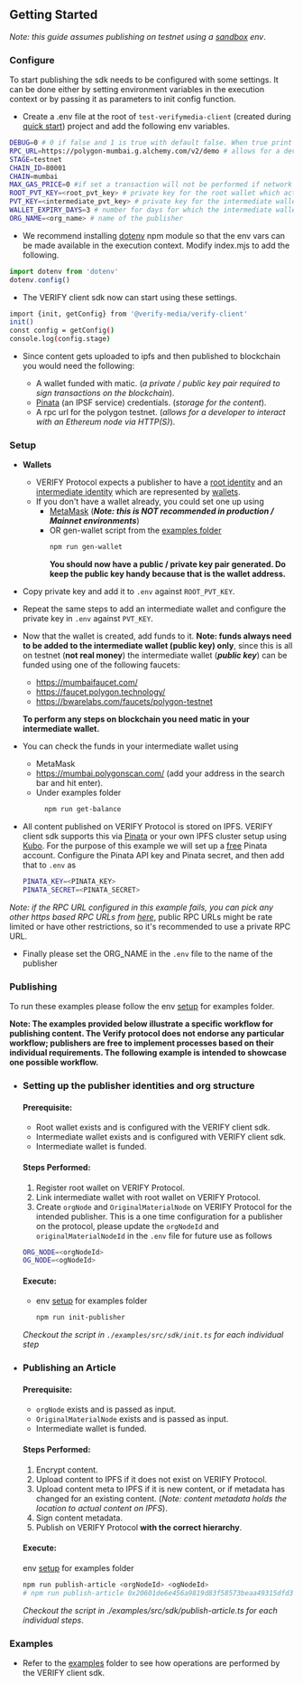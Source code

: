 ## Getting Started

_Note: this guide assumes publishing on testnet using a [sandbox](https://docs.verifymedia.com/smart-contracts/#sandbox) env_.

### Configure

To start publishing the sdk needs to be configured with some settings. It can be done either by setting environment variables in the execution context or by passing it as parameters to init config function.

- Create a .env file at the root of `test-verifymedia-client` (created during [quick start](https://github.com/verify-media/verify-client/blob/main/README.md#quick-start)) project and add the following env variables.

```bash
DEBUG=0 # 0 if false and 1 is true with default false. When true print debug logs
RPC_URL=https://polygon-mumbai.g.alchemy.com/v2/demo # allows for a developer to interact with an Ethereum node via HTTP(S)
STAGE=testnet
CHAIN_ID=80001
CHAIN=mumbai
MAX_GAS_PRICE=0 #if set a transaction will not be performed if network gas is above this limit
ROOT_PVT_KEY=<root_pvt_key> # private key for the root wallet which acts as the publishers identity
PVT_KEY=<intermediate_pvt_key> # private key for the intermediate wallet which acts as the signer, there could be more than one signer wallets hence its preferred to pass this value as a parameter instead
WALLET_EXPIRY_DAYS=3 # number for days for which the intermediate wallet is active and authorized
ORG_NAME=<org_name> # name of the publisher
```

- We recommend installing [dotenv](https://www.npmjs.com/package/dotenv) npm module so that the env vars can be made available in the execution context. Modify index.mjs to add the following.

```javascript
import dotenv from 'dotenv'
dotenv.config()
```

- The VERIFY client sdk now can start using these settings.

```bash
import {init, getConfig} from '@verify-media/verify-client'
init()
const config = getConfig()
console.log(config.stage)
```

- Since content gets uploaded to ipfs and then published to blockchain you would need the following:

  - A wallet funded with matic. (_a private / public key pair required to sign transactions on the blockchain_).
  - [Pinata](https://www.pinata.cloud/) (an IPSF service) credentials. (_storage for the content_).
  - A rpc url for the polygon testnet. (_allows for a developer to interact with an Ethereum node via HTTP(S)_).

### Setup

- **Wallets**
  - VERIFY Protocol expects a publisher to have a [root identity](https://docs.verifymedia.com/publishing/identity/#registering-a-root-identity) and an [intermediate identity](https://docs.verifymedia.com/publishing/identity/#creating-a-intermediate-identity) which are represented by [wallets](https://ethereum.org/wallets).
  - If you don't have a wallet already, you could set one up using
    - [MetaMask](https://codehs.com/tutorial/jkeesh/how-to-set-up-an-ethereum-wallet-on-metamask) (_<b>Note: this is NOT recommended in production / Mainnet environments</b>_)
    - OR gen-wallet script from the [examples folder](https://github.com/verify-media/verify-client/blob/main/example/README.md)
      ```bash
      npm run gen-wallet
      ```
      **You should now have a public / private key pair generated. Do keep the public key handy because that is the wallet address.**
- Copy private key and add it to `.env` against `ROOT_PVT_KEY`.
- Repeat the same steps to add an intermediate wallet and configure the private key in `.env` against `PVT_KEY`.

- Now that the wallet is created, add funds to it.
  **Note: funds always need to be added to the intermediate wallet (public key) only**, since this is all on testnet (**not real money**) the intermediate wallet (_<b>public key</b>_) can be funded using one of the following faucets:

  - https://mumbaifaucet.com/
  - https://faucet.polygon.technology/
  - https://bwarelabs.com/faucets/polygon-testnet

  **To perform any steps on blockchain you need matic in your intermediate wallet.**

- You can check the funds in your intermediate wallet using
  - MetaMask
  - https://mumbai.polygonscan.com/ (add your address in the search bar and hit enter).
  - Under examples folder
    ```bash
      npm run get-balance
    ```
- All content published on VERIFY Protocol is stored on IPFS. VERIFY client sdk supports this via [Pinata](https://www.pinata.cloud/) or your own IPFS cluster setup using [Kubo](https://github.com/ipfs/kubo).
  For the purpose of this example we will set up a [free](https://www.pinata.cloud/pricing) Pinata account. Configure the Pinata API key and Pinata secret, and then add that to `.env` as

  ```bash
  PINATA_KEY=<PINATA_KEY>
  PINATA_SECRET=<PINATA_SECRET>
  ```

_Note: if the RPC URL configured in this example fails, you can pick any other https based RPC URLs from [here](https://chainlist.org/?search=mumbai&testnets=true)_, public RPC URLs might be rate limited or have other restrictions, so it's recommended to use a private RPC URL.

- Finally please set the ORG_NAME in the `.env` file to the name of the publisher

### Publishing

To run these examples please follow the env [setup](https://github.com/verify-media/verify-client/blob/main/example/README.md) for examples folder.
<br/>

<b>Note: The examples provided below illustrate a specific workflow for publishing content. The Verify protocol does not endorse any particular workflow; publishers are free to implement processes based on their individual requirements. The following example is intended to showcase one possible workflow.</b>


- ### Setting up the publisher identities and org structure 
  #### Prerequisite:
  - Root wallet exists and is configured with the VERIFY client sdk.
  - Intermediate wallet exists and is configured with VERIFY client sdk.
  - Intermediate wallet is funded.

  #### Steps Performed:
  1. Register root wallet on VERIFY Protocol.
  2. Link intermediate wallet with root wallet on VERIFY Protocol.
  3. Create `orgNode` and `OriginalMaterialNode` on VERIFY Protocol for the intended publisher. This is a one time configuration for a publisher on the protocol, please update the `orgNodeId` and `originalMaterialNodeId` in the `.env` file for future use as follows

    ```bash
    ORG_NODE=<orgNodeId>
    OG_NODE=<ogNodeId>
    ```

  #### Execute:
  - env [setup](https://github.com/verify-media/verify-client/blob/main/example/README.md) for examples folder

    ```bash
    npm run init-publisher
    ```

  <i>Checkout the script in `./examples/src/sdk/init.ts` for each individual step</i>

- ### Publishing an Article

  #### Prerequisite:
  - `orgNode` exists and is passed as input.
  - `OriginalMaterialNode` exists and is passed as input.
  - Intermediate wallet is funded.

  #### Steps Performed:
  1. Encrypt content.
  2. Upload content to IPFS if it does not exist on VERIFY Protocol.
  3. Upload content meta to IPFS if it is new content, or if metadata has changed for an existing content. (_Note: content metadata holds the location to actual content on IPFS_).
  4. Sign content metadata.
  5. Publish on VERIFY Protocol <b>with the correct hierarchy</b>.


  #### Execute: 
  env [setup](https://github.com/verify-media/verify-client/blob/main/example/README.md) for examples folder

  ```bash
  npm run publish-article <orgNodeId> <ogNodeId>
  # npm run publish-article 0x20601de6e456a9819d83f58573beaa49315dfd3af31bb030e4d85e19c3beb07f 0xeb6a6499ad57495ca0687e648821fe3b64df8a3c661eea30c2aed2f00eb1fdd8
  ```

  <i>Checkout the script in ./examples/src/sdk/publish-article.ts for each individual steps</i>.

### Examples

* Refer to the [examples](https://github.com/verify-media/verify-client/blob/main/example/README.md) folder to see how operations are performed by the VERIFY client sdk.
